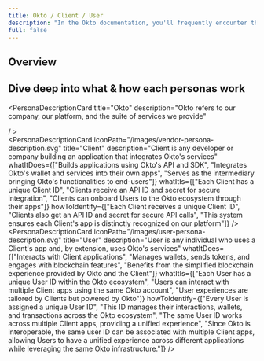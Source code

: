 ```yaml
---
title: Okto / Client / User
description: "In the Okto documentation, you'll frequently encounter three main personas: Okto, Client, and User. These personas are key to navigating how Okto interacts with developers and users across its platform. Let's break down each of these roles to understand their place in the ecosystem."
full: false
---
```



## Overview

<div className="grid grid-cols-1 md:grid-cols-3 gap-5">
      <PersonaCard
        icon="/images/okto-persona.svg"
        title="Okto"
        description="Okto refers to our company, our platform, and the suite of services we provide, including Wallet and SDK."
      />
      <PersonaCard
        icon="/images/vendor-persona.svg"
        title="Client"
        description="Client is any developer or company building an application that integrates Okto's services"
      />
      <PersonaCard
        icon="/images/user-persona.svg"
        title="User"
        description="User is any individual who uses a Client's app and, by extension, uses Okto's services"
      />
</div>

## Dive deep into what & how each personas work

<PersonaDescriptionCard 
  title="Okto"
  description="Okto refers to our company, our platform, and the suite of services we provide"
  
/ >
<br/>
<PersonaDescriptionCard
  iconPath="/images/vendor-persona-description.svg"
  title="Client"
  description="Client is any developer or company building an application that integrates Okto's services"
  whatItDoes={["Builds applications using Okto's API and SDK", "Integrates Okto's wallet and services into their own apps", "Serves as the intermediary bringing Okto's functionalities to end-users"]}
  whatItIs={["Each Client has a unique Client ID", "Clients receive an API ID and secret for secure integration", "Clients can onboard Users to the Okto ecosystem through their apps"]}
  howToIdentify={["Each Client receives a unique Client ID", "Clients also get an API ID and secret for secure API calls", "This system ensures each Client's app is distinctly recognized on our platform"]}
/>
<br/>
<PersonaDescriptionCard
  iconPath="/images/user-persona-description.svg"
  title="User"
  description="User is any individual who uses a Client's app and, by extension, uses Okto's services"
  whatItDoes={["Interacts with Client applications", "Manages wallets, sends tokens, and engages with blockchain features", "Benefits from the simplified blockchain experience provided by Okto and the Client"]}
  whatItIs={["Each User has a unique User ID within the Okto ecosystem", "Users can interact with multiple Client apps using the same Okto account", "User experiences are tailored by Clients but powered by Okto"]}
  howToIdentify={["Every User is assigned a unique User ID", "This ID manages their interactions, wallets, and transactions across the Okto ecosystem", "The same User ID works across multiple Client apps, providing a unified experience", "Since Okto is interoperable, the same user ID can be associated with multiple Client apps, allowing Users to have a unified experience across different applications while leveraging the same Okto infrastructure."]}
/>

